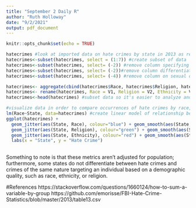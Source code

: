 ```yaml
---
title: "September 2 Daily R"
author: "Ruth Holloway"
date: "9/2/2021"
output: pdf_document
---
```


```r
knitr::opts_chunk$set(echo = TRUE)
```

```r
hatecrimes #look at imported data on hate crimes by state in 2013 as reported by the FBI
hatecrimes<-subset(hatecrimes, select = (1:7)) #create subset of data
hatecrimes<-subset(hatecrimes, select= (-2)) #remove column specifying community unit (ie city, county, etc)
hatecrimes<-subset(hatecrimes, select= (-2))#remove column differentiating cities
hatecrimes<-subset(hatecrimes, select= (-4)) #remove column on sexual orientation (certainly there's an easier way to do this, I just couldn't find a solution on substack and playing around with it didn't work)

hatecrimes<- aggregate(cbind(hatecrimes$Race, hatecrimes$Religion, hatecrimes$Ethnicity), by=list(State=hatecrimes$State), FUN=sum) #aggregate data by state; I learned how to do this at the link below
hatecrimes<- rename(hatecrimes, Race = V1, Religion = V2, Ethnicity = V3) #rename columns
hatecrimes<-head(hatecrimes) #subset data so it's easier to analyze and visualize

#visualize data in order to compare occurrences of hate crimes by race, religion, and ethnicity across states
lm(Race~State, data=hatecrimes) #create linear model of relationship between racial hate crimes and state
ggplot(hatecrimes) + 
  geom_jitter(aes(State, Race), colour="blue") + geom_smooth(aes(State, Race), method=lm, se=FALSE) +
  geom_jitter(aes(State, Religion), colour="green") + geom_smooth(aes(State, Religion), method=lm, se=FALSE) +
  geom_jitter(aes(State, Ethnicity), colour="red") + geom_smooth(aes(State, Ethnicity), method=lm, se=FALSE) +
  labs(x = "State", y = "Hate Crime")
  

```

Something to note is that these metrics aren't adjusted for population; furthermore, some states do not differentiate between hate crimes and crimes of the same nature targeting an individual based on a demographic quality, such as race, ethnicity, or religion. 

#References
https://stackoverflow.com/questions/1660124/how-to-sum-a-variable-by-group
https://github.com/emorisse/FBI-Hate-Crime-Statistics/blob/master/2013/table13.csv
